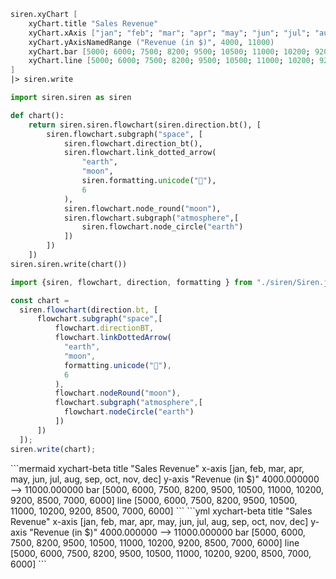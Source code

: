 
<Tabs groupId="preferred-lang" queryString>
<TabItem value="fsharp" label="F#">

```fsharp
siren.xyChart [
    xyChart.title "Sales Revenue"
    xyChart.xAxis ["jan"; "feb"; "mar"; "apr"; "may"; "jun"; "jul"; "aug"; "sep"; "oct"; "nov"; "dec"]
    xyChart.yAxisNamedRange ("Revenue (in $)", 4000, 11000)
    xyChart.bar [5000; 6000; 7500; 8200; 9500; 10500; 11000; 10200; 9200; 8500; 7000; 6000]
    xyChart.line [5000; 6000; 7500; 8200; 9500; 10500; 11000; 10200; 9200; 8500; 7000; 6000]
]
|> siren.write
```

</TabItem>
<TabItem value="py" label="Python">

```py
import siren.siren as siren

def chart():
    return siren.siren.flowchart(siren.direction.bt(), [
        siren.flowchart.subgraph("space", [
            siren.flowchart.direction_bt(),
            siren.flowchart.link_dotted_arrow(
                "earth",
                "moon",
                siren.formatting.unicode("🚀"),
                6
            ),
            siren.flowchart.node_round("moon"),
            siren.flowchart.subgraph("atmosphere",[
                siren.flowchart.node_circle("earth")
            ])
        ])
    ])
siren.siren.write(chart())
```

</TabItem>
<TabItem value="js" label="JavsScript">

```js
import {siren, flowchart, direction, formatting } from "./siren/Siren.js"

const chart = 
  siren.flowchart(direction.bt, [
      flowchart.subgraph("space",[
          flowchart.directionBT,
          flowchart.linkDottedArrow(
            "earth", 
            "moon", 
            formatting.unicode("🚀"),
            6
          ),
          flowchart.nodeRound("moon"),
          flowchart.subgraph("atmosphere",[
            flowchart.nodeCircle("earth")
          ])
      ])
  ]);
siren.write(chart);
```

</TabItem>
</Tabs>

<Tabs>
<TabItem value="graph" label="Graph">
```mermaid
xychart-beta
    title "Sales Revenue"
    x-axis [jan, feb, mar, apr, may, jun, jul, aug, sep, oct, nov, dec]
    y-axis "Revenue (in $)" 4000.000000 --> 11000.000000
    bar [5000, 6000, 7500, 8200, 9500, 10500, 11000, 10200, 9200, 8500, 7000, 6000]
    line [5000, 6000, 7500, 8200, 9500, 10500, 11000, 10200, 9200, 8500, 7000, 6000]
```
</TabItem>
<TabItem value="output" label="Output">
```yml
xychart-beta
    title "Sales Revenue"
    x-axis [jan, feb, mar, apr, may, jun, jul, aug, sep, oct, nov, dec]
    y-axis "Revenue (in $)" 4000.000000 --> 11000.000000
    bar [5000, 6000, 7500, 8200, 9500, 10500, 11000, 10200, 9200, 8500, 7000, 6000]
    line [5000, 6000, 7500, 8200, 9500, 10500, 11000, 10200, 9200, 8500, 7000, 6000]
```
</TabItem>
</Tabs>